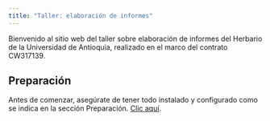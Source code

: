 ```yaml
---
title: "Taller: elaboración de informes"
---
```


Bienvenido al sitio web del taller sobre elaboración de informes del Herbario de la Universidad de Antioquia, realizado en el marco del contrato CW317139.

## Preparación

Antes de comenzar, asegúrate de tener todo instalado y configurado como se indica en la sección Preparación. [Clic aquí](preparacion/).

